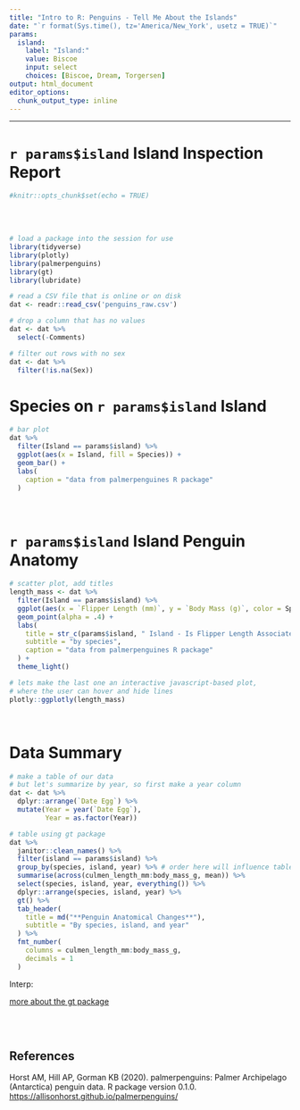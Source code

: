 ```yaml
---
title: "Intro to R: Penguins - Tell Me About the Islands"
date: "`r format(Sys.time(), tz='America/New_York', usetz = TRUE)`"
params:
  island:
    label: "Island:"
    value: Biscoe
    input: select
    choices: [Biscoe, Dream, Torgersen]
output: html_document
editor_options: 
  chunk_output_type: inline
---
```


------------------------------------------------------------------------


# `r params$island` Island Inspection Report

```r
#knitr::opts_chunk$set(echo = TRUE)
```

<br> <br>

```r

# load a package into the session for use
library(tidyverse)
library(plotly)
library(palmerpenguins)
library(gt)
library(lubridate)

# read a CSV file that is online or on disk
dat <- readr::read_csv('penguins_raw.csv')

```

```r

# drop a column that has no values
dat <- dat %>% 
  select(-Comments)

# filter out rows with no sex
dat <- dat %>% 
  filter(!is.na(Sex))

```

# Species on `r params$island` Island

```r

# bar plot
dat %>%
  filter(Island == params$island) %>% 
  ggplot(aes(x = Island, fill = Species)) +
  geom_bar() + 
  labs(
    caption = "data from palmerpenguines R package"
  )

```

<br>

# `r params$island` Island Penguin Anatomy

```r

# scatter plot, add titles
length_mass <- dat %>% 
  filter(Island == params$island) %>% 
  ggplot(aes(x = `Flipper Length (mm)`, y = `Body Mass (g)`, color = Species)) +
  geom_point(alpha = .4) +
  labs(
    title = str_c(params$island, " Island - Is Flipper Length Associated With Body Mass?"),
    subtitle = "by species",
    caption = "data from palmerpenguines R package"
  ) +
  theme_light()

# lets make the last one an interactive javascript-based plot,
# where the user can hover and hide lines
plotly::ggplotly(length_mass)

```

<br>

# Data Summary

```r

# make a table of our data
# but let's summarize by year, so first make a year column
dat <- dat %>%
  dplyr::arrange(`Date Egg`) %>% 
  mutate(Year = year(`Date Egg`),
         Year = as.factor(Year))

# table using gt package
dat %>% 
  janitor::clean_names() %>% 
  filter(island == params$island) %>% 
  group_by(species, island, year) %>% # order here will influence table output
  summarise(across(culmen_length_mm:body_mass_g, mean)) %>%
  select(species, island, year, everything()) %>% 
  dplyr::arrange(species, island, year) %>% 
  gt() %>%
  tab_header(
    title = md("**Penguin Anatomical Changes**"),
    subtitle = "By species, island, and year"
  ) %>%
  fmt_number(
    columns = culmen_length_mm:body_mass_g,
    decimals = 1
  )

```

Interp:

[more about the gt package](https://gt.rstudio.com/)

<br> <br>

## References

Horst AM, Hill AP, Gorman KB (2020). palmerpenguins: Palmer Archipelago (Antarctica) penguin data. R package version 0.1.0. <https://allisonhorst.github.io/palmerpenguins/>

